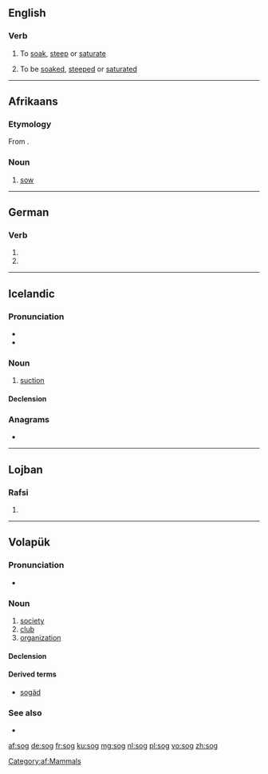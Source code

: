 {{also|Sog|SOG|sög|søg}}
==English==

===Verb===
{{en-verb|sogs|sogging|sogged}}

# {{label|en|transitive}} To [[soak]], [[steep]] or [[saturate]]
# {{label|en|intransitive}} To be [[soaked]], [[steeped]] or [[saturated]]

----

==Afrikaans==

===Etymology===
From {{etyl|nl|af}} {{m|nl|zeug}}.

===Noun===
{{af-noun|sôe}}

# [[sow]]

[[Category:af:Mammals]]

----

==German==

===Verb===
{{head|de|verb form}}

# {{de-verb form of|saugen|1|s|v}}
# {{de-verb form of|saugen|3|s|v}}

----

==Icelandic==

===Pronunciation===
* {{IPA|/sɔːɣ/|lang=is}}
* {{rhymes|ɔːɣ|lang=is}}

===Noun===
{{is-noun|n|sogs|-}}

# [[suction]]

====Declension====
{{is-decl-noun-n-s|s|o|g|pl=-}}

===Anagrams===
* {{l|is|gos}}

----

==Lojban==

===Rafsi===
{{jbo-rafsi}}

# {{jbo-rafsi of|sorgu}}

----

==Volapük==

===Pronunciation===
* {{IPA|/soɡ/|lang=vo}}

===Noun===
{{vo-noun}}

# [[society]]
# [[club]]
# [[organization]]

====Declension====
{{vo-decl-noun}}

====Derived terms====
* [[sogäd]]

===See also===
* {{l|vo|klub}}

[[af:sog]]
[[de:sog]]
[[fr:sog]]
[[ku:sog]]
[[mg:sog]]
[[nl:sog]]
[[pl:sog]]
[[vo:sog]]
[[zh:sog]]